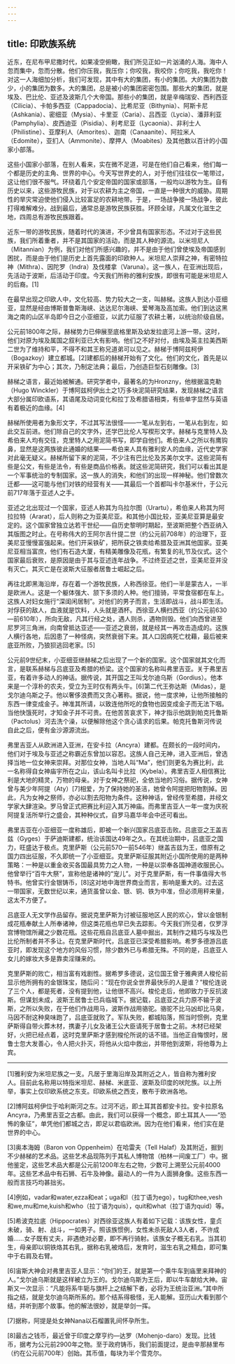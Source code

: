 ```yaml
---
---
---
```

title: 印欧族系统
---




近东，在尼布甲尼撒时代，如果凌空俯瞰，我们所见正如一片汹涌的人海。海中人忽而集中，忽而分散。他们你压我，我压你；你咬我，我咬你；你吃我，我吃你！对这一人海细加分析，我们可发现，其中有大的集团，有小的集团。大的集团为数少，小的集团为数多。大的集团，总是被小的集团密密包围。那些大的集团，就是埃及、巴比伦、亚述及波斯几个大帝国。那些小的集团，就是辛梅瑞安、西利西亚（Cilicia）、卡帕多西亚（Cappadocia）、比希尼亚（Bithynia）、阿斯卡尼（Ashkania）、密细亚（Mysia）、卡里亚（Caria）、吕西亚（Lycia）、潘菲利亚（Pamphylia）、皮西迪亚（Pisidia）、利考尼亚（Lycaonia）、非利士人（Philistine）、亚摩利人（Amorites）、迦南（Canaanite）、阿拉米人（Edomite），亚扪人（Ammonite）、摩押人（Moabites）及其他数以百计的小国家小部落。

这些小国家小部落，在别人看来，实在微不足道，可是在他们自己看来，他们每一个都是历史的主角、世界的中心。今天写世界史的人，对于他们往往仅一笔带过，这让他们很不服气。环绕着几个安定帝国的国家或部落，一般均以游牧为生。自有历史以来，这些游牧民族，对于以农耕为主之帝国，一直是一种很大的威胁。周期性的旱灾常迫使他们侵入比较富足的农耕地带。于是，一场战争接一场战争，彼此打得难解难分。战到最后，通常总是游牧民族获胜。环顾全球，凡属文化滋生之地，四周总有游牧民族跟着。

近东一带的游牧民族，随着时代的演进，不少曾具有国家形态。不过对于这些民族，我们所着重者，并不是其国家的活动，而是其人种的源流。以米坦尼人（Mitannian）为例，我们对他们所感兴趣的，并不是由于他们曾使埃及帝国感到困扰，而是由于他们是历史上首先露面的印欧种人。米坦尼人崇拜之神，有密特拉神（Mithra）、因陀罗（Indra）及伐楼拿（Varuna）。这一族人，在亚洲出现后，先活动于波斯，后活动于印度。今天我们所称的雅利安族，即很有可能是米坦尼人的后裔。[1]

在最早出现之印欧人中，文化较高、势力较大之一支，叫赫梯。这族人到达小亚细亚，显然是经由博斯普鲁斯海峡、达达尼尔海峡、爱琴海及高加索。他们到达这黑海之南的山区半岛即今日之小亚细亚，以武力征服了农耕土著，以统治阶级自居。

公元前1800年之际，赫梯势力已伸展至底格里斯及幼发拉底河上游一带。这时，他们对原为埃及属国之叙利亚已大有影响。他们之不好对付，由埃及英主拉美西斯二世为了维持和平，不得不和其王称兄道弟可以见之。赫梯于博阿兹柯伊（Bogazkoy）建立都城。[2]建都后的赫梯开始有了文化。他们的文化，首先是以开采铁矿为中心；其次，乃制定法典；最后，乃创造巨型石刻雕像。[3]

赫梯之语言，最近始被解通。研究学者中，最著名的为Hronzny，他根据温克勒（Hugo Winckler）于博阿兹柯伊出土之1万多块泥简研究结果，发现赫梯之语言大部分属印欧语系，其语尾及动词变化和拉丁及希腊语相类，有些单字显然与英语有着极近的血缘。[4]

赫梯所使用者为象形文字，不过其写法很怪——一笔从左到右，一笔从右到左，如此交互前进。他们除自己的文字外，还学巴比伦人写楔形文字。赫梯与克里特人及希伯来人均有交往，克里特人之用泥简书写，即学自他们。希伯来人之所以有鹰钩鼻，显然是这两族彼此通婚的结果——希伯来人具有雅利安人的血缘，近代史学家对此毫无疑义。赫梯所留下来的泥简，不少注有巴比伦及苏美尔文字。这些泥简有些是公文，有些是法令，有些是商品价格表。就这些泥简研究，我们可以看出其是一个军事统治的专制国家。这一族人的消失，和他们的出现一样神秘。他们曾数次迁都——这可能与他们对铁的经营有关——其最后一个首都叫卡尔基米什，于公元前717年落于亚述人之手。

亚述之北出现过一个国家，亚述人称其为乌拉尔图（Urartu），希伯来人称其为阿拉拉特（Ararat），后人则称之为亚美尼亚。和其他小国比较，亚美尼亚算是最安定的。这个国家曾独立达若干世纪——自历史黎明时期起，至波斯把整个西亚纳入其版图之时止。在号称伟大的王阿尔吉什提二世（约公元前708年）的治理下，亚美尼亚慢慢富强起来。他们开采铁矿，把所获之铁卖给希腊及亚洲其他国家。亚美尼亚相当富庶，他们有石造大厦，有精美雕像及花瓶，有繁复的礼节及仪式。这个国家最后衰败，是原因是由于其与亚述连年战争。不过终亚述之世，亚美尼亚并没有灭亡。其灭亡是在波斯大征服者居鲁士崛起之后。

再往北即黑海沿岸，存在着一个游牧民族，人称西徐亚。他们一半是蒙古人，一半是欧洲人。这是一个躯体强大、颔下多须的人种。他们擅骑，平常食宿都在车上。这族人对妇女施行“深闺闲居制”。对他们的男子而言，生活即战斗，战斗即生活。对俘获的敌人，血液就是饮料，人头就是酒杯。西徐亚人横扫西亚（约公元前630—前610年），所向无敌，凡其行经之处，遇人则杀，遇物则毁。他们向西曾进至尼罗河三角洲，向南曾抵达亚述——亚述之衰弱，就是经其一再攻击造成的。这族人横行各地，后因患了一种怪病，突然衰弱下来。其人口因病死亡枕藉，最后被来底亚所败，乃狼狈逃回老家。[5]

公元前9世纪末，小亚细亚继赫梯之后出现了一个新的国家。这个国家就其文化而言，是联系赫梯与吕底亚及希腊的桥梁。这个国家的名称叫弗里吉亚。关于弗里吉亚，有着许多动人的神话。据传说，其开国之王叫戈尔迪乌斯（Gordius）。他本来是一个淳朴的农夫，受立为王时仅有两头牛。[6]第二代王弥达斯（Midas），是戈尔迪乌斯之子。他以奢侈浪费而又贪心著称。据说，他一度求神，让他所接触的东西一律变成金子。神准其所请，以致连他所吃的食物也因变成金子而无法下咽。当他快饿死时，才知金子并不可贵。在他苦苦哀求下，神才指示他跳到帕克托鲁斯（Pactolus）河去洗个澡，以便解除他这个贪心请求的后果。帕克托鲁斯河传说自此之后，便有金沙源源流出。

弗里吉亚人从欧洲进入亚洲，在安卡拉（Ancyra）建都。在颇长的一段时间内，他们对于埃及与亚述之称霸近东曾加以容忍。这族人自己无神，进入亚洲后，曾选择当地一位女神来崇拜。对那位女神，当地人叫“Ma”，他们则更名为赛比利，此一名称得自女神庙宇所在之山，该山名叫卡比拉（Kybela）。弗里吉亚人相信赛比利是大地的精灵，万物的母亲。对于女神之祭祀，全依当地的习俗。据传说，女神曾与美少年阿提（Aty）[7]相爱，为了保持她的圣洁，她曾令阿提把阳物割掉。因此，凡为女神之祭师，亦必以割去阳物为条件。这种神话，曾经传至希腊，并经文学家大肆渲染。罗马曾正式把赛比利迎入其万神庙。而弗里吉亚人一年一度为庆祝阿提复活所举行之盛会，其种种仪式，自罗马嘉华年会中还可看出。

弗里吉亚在小亚细亚一度称雄后，即被一个新兴国家吕底亚击败。吕底亚之王盖吉兹（Gyges）于萨迪斯建都，统治该国达49年之久。在其统治期中，吕底亚之国力，旺盛达于极点。克里萨斯（公元前570—前546年）继盖吉兹为王，借原有之国力四出征服，不久即统一了小亚细亚。克里萨斯征服其附近小国所使用的是两种策略：一种是以重金收买各国最具势力之人物，一种是以崇奉各国神道收服民心。他曾举行“百牛大祭”，宣称他是诸神的“宠儿”。对于克里萨斯，有一件事值得大书特书。他曾实行金银铸币，[8]这对地中海世界商业而言，影响是重大的。过去这一带国家，无数世纪以来，通货虽曾以金、银、铜、铁为中准，但必须用秤来量，这太不方便了。

吕底亚人无文学作品留存。据说克里萨斯为讨被征服地区人民的欢心，曾以金银制成花瓶奉献土人所奉诸神，但这类花瓶也早已失去踪影。今天我们所见者，仅罗浮宫博物馆所藏之少数花瓶。这些花瓶自吕底亚人墓中掘出，其制作之精巧与埃及巴比伦所制者并不多让。在克里萨斯时代，吕底亚已深受希腊影响。希罗多德游吕底亚时，即发现这个地方的风俗习惯，除少数外已与希腊无殊。不同的是，吕底亚人女儿的嫁妆大多是靠卖淫赚来的。

克里萨斯的败亡，相当富有戏剧性。据希罗多德说，这位国王曾于雅典贤人梭伦前显示他所拥有的金银珠宝，随后问：“现在你说全世界最快乐的人是谁？”梭伦连说了三个人，都是死者，没有提到他，让他很不高兴。梭伦走后，他即致力于反抗波斯。但谋划未成，波斯王居鲁士已兵临城下。据记载，吕底亚之兵力原不输于波斯，之所以失败，在于他们作战用马，波斯作战用骆驼。骆驼不比马凶却比马臭，马因不耐这种臭味跑了，吕底亚就败了。军队失败，都城陷落，照当时惯例，克里萨斯得自带火葬木材，携妻子儿女及诸王公大臣请死于居鲁士之前。木材已经架好，火把已经点着，这时克里萨斯才感到梭伦所说的话不错。当他正自悔恨时，居鲁士忽大发善心，令人把火扑灭，将他从火焰中救出，并带他到波斯，将他尊为上宾。



* * *



[1]雅利安为米坦尼族之一支。凡居于里海沿岸及其附近之人，皆自称为雅利安人。目前此名称用以特指米坦尼、赫梯、米底亚、波斯及印度的吠陀族。以上所举，事实上仅印欧系统之东支。印欧系统之西支，散布于欧洲各地。

[2]博阿兹柯伊位于哈利斯河之东。过河不远，即土耳其首都安卡拉。安卡拉原名Ancyra，乃弗里吉亚之古都。由此，我们可以获得一个概念，即土耳其人——“恐怖的象征”，单凭他们都城之古，即足以君临欧洲。因为在他们看来，他们实在是世界的中心。

[3]奥本海姆（Baron von Oppenheim）在哈雷夫（Tell Halaf）及其附近，掘到不少赫梯的艺术品。这些艺术品现陈列于其私人博物馆（柏林一间废工厂）中。据他鉴定，这些艺术品大都是公元前1200年左右之物，少数可上溯至公元前4000年。这些艺术品中有石狮、石牛及神像。最动人的一件为人面狮身像。这些东西一般而言技巧均甚拙劣。

[4]例如，vadar和water,ezza和eat；uga和I（拉丁语为ego），tug和thee,vesh和we,mu和me,kuish和who（拉丁语为quis），quit和what（拉丁语为quid）等。

[5]希波克拉底（Hippocrates）对西徐亚这族人有着如下记载：该族女性，童贞未破，骑、射、战斗，一如男子。照该族惯例，女性未杀死敌人3人者，不许成婚……女子既有丈夫，非遇绝对必要，即不再行骑射。该族女子概无右乳。当其初生，母亲即以铜铁烙其右乳，据称右乳被烙后，发育时，滋生右乳之精血，即可集中于右肩及右臂。

[6]宙斯大神会对弗里吉亚人显示：“你们的王，就是第一个乘牛车到庙里来拜神的人。”戈尔迪乌斯就是这样被立为王的。戈尔迪乌斯为王后，即以牛车献给大神。宙斯又一次显示：“凡能将系牛轭与旗杆上之结解下者，必将为王统治亚洲。”其中所指之结，就是戈尔迪乌斯所系的。那个结系得极怪，无人能解。亚历山大看到那个结，并听到那个故事。他的解法很妙，就是举剑一挥。

[7]据称，阿提是处女神Nana以石榴置乳间怀孕所生。

[8]最古之钱币，最近曾于印度之摩亨约—达罗（Mohenjo-daro）发现。比钱币，据考为公元前2900年之物。至于政府铸币，我们前面提过，是由辛那赫里布（约在公元前700年）创始。其币值，每块为半个雪克尔。